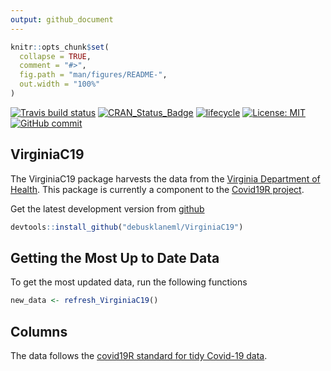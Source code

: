 ```yaml
---
output: github_document
---
```


<!-- README.md is generated from README.Rmd. Please edit that file -->

```r
knitr::opts_chunk$set(
  collapse = TRUE,
  comment = "#>",
  fig.path = "man/figures/README-",
  out.width = "100%"
)
```

 <!--badges: start -->
 
[![Travis build status](https://travis-ci.com/debusklaneml/VirginiaC19.svg?branch=master)](https://travis-ci.com/debusklaneml/VirginiaC19)
[![CRAN\_Status\_Badge](https://www.r-pkg.org/badges/version/VirginiaC19)](https://cran.r-project.org/package=VirginiaC19)
[![lifecycle](https://img.shields.io/badge/lifecycle-experimental-orange.svg)](https://www.tidyverse.org/lifecycle/#experimental)
[![License: MIT](https://img.shields.io/badge/License-MIT-blue.svg)](https://opensource.org/licenses/MIT)
[![GitHub commit](https://img.shields.io/github/commit-activity/m/debusklaneml/VirginiaC19)](https://github.com/debusklaneml/VirginiaC19/commit/master)

 <!--badges: end -->



## VirginiaC19

The VirginiaC19 package harvests the data from the [Virginia Department of Health](https://www.vdh.virginia.gov/coronavirus/). This package is currently a component to the [Covid19R project](https://github.com/Covid19R). 

Get the latest development version from [github](https://github.com/debusklaneml/VirginiaC19)

```r
devtools::install_github("debusklaneml/VirginiaC19")
```


## Getting the Most Up to Date Data

To get the most updated data, run the following functions

```r
new_data <- refresh_VirginiaC19()
```

## Columns

The data follows the [covid19R standard for tidy Covid-19 data](https://covid19r.github.io/documentation/data-format-standard.html). 
